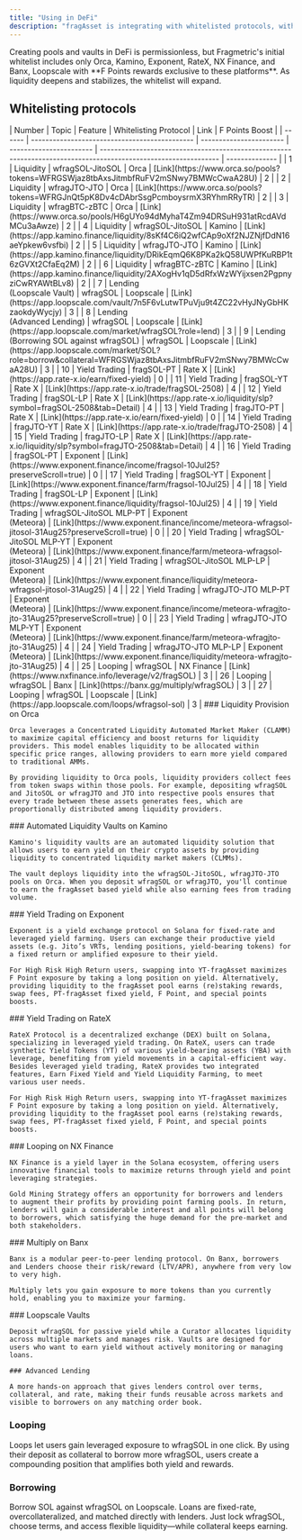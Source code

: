 ```yaml
---
title: "Using in DeFi"
description: "fragAsset is integrating with whitelisted protocols, with more on the way"
---
```


<Info>
  Creating pools and vaults in DeFi is permissionless, but Fragmetric's initial whitelist includes only Orca, Kamino, Exponent, RateX, NX Finance, and Banx, Loopscale with **F Points rewards exclusive to these platforms**. As liquidity deepens and stabilizes, the whitelist will expand.
</Info>

## Whitelisting protocols

<Tabs>
  <Tab title="Overview">
    | Number | Topic                                         | Feature                 | Whitelisting Protocol   | Link                                                                                                            | F Points Boost |
    | ------ | --------------------------------------------- | ----------------------- | ----------------------- | --------------------------------------------------------------------------------------------------------------- | -------------- |
    | 1      | Liquidity                                     | wfragSOL-JitoSOL        | Orca                    | [Link](https://www.orca.so/pools?tokens=WFRGSWjaz8tbAxsJitmbfRuFV2mSNwy7BMWcCwaA28U)                            | 2              |
    | 2      | Liquidity                                     | wfragJTO-JTO            | Orca                    | [Link](https://www.orca.so/pools?tokens=WFRGJnQt5pK8Dv4cDAbrSsgPcmboysrmX3RYhmRRyTR)                            | 2              |
    | 3      | Liquidity                                     | wfragBTC-zBTC           | Orca                    | [Link](https://www.orca.so/pools/H6gUYo94dMyhaT4Zm94DRSuH931atRcdAVdMCu3aAwze)                                  | 2              |
    | 4      | Liquidity                                     | wfragSOL-JitoSOL        | Kamino                  | [Link](https://app.kamino.finance/liquidity/8sKf4C6iQ2wfCAp9oXf2NJZNjfDdN16aeYpkew6vsfbi)                       | 2              |
    | 5      | Liquidity                                     | wfragJTO-JTO            | Kamino                  | [Link](https://app.kamino.finance/liquidity/DRikEqmQ6K8PKa2kQ58UWPfKuRBP1t6zGVXt2CfaEq2M)                       | 2              |
    | 6      | Liquidity                                     | wfragBTC-zBTC           | Kamino                  | [Link](https://app.kamino.finance/liquidity/2AXogHv1qD5dRfxWzWYijxsen2PgpnyziCwRYAWtBLv8)                       | 2              |
    | 7      | Lending<br />(Loopscale Vault)                | wfragSOL                | Loopscale               | [Link](https://app.loopscale.com/vault/7n5F6vLutwTPuVju9t4ZC22vHyJNyGbHKzaokdyWycjy)                            | 3              |
    | 8      | Lending<br />(Advanced Lending)               | wfragSOL                | Loopscale               | [Link](https://app.loopscale.com/market/wfragSOL?role=lend)                                                     | 3              |
    | 9      | Lending<br />(Borrowing SOL against wfragSOL) | wfragSOL                | Loopscale               | [Link](https://app.loopscale.com/market/SOL?role=borrow&collateral=WFRGSWjaz8tbAxsJitmbfRuFV2mSNwy7BMWcCwaA28U) | 3              |
    | 10     | Yield Trading                                 | fragSOL-PT              | Rate X                  | [Link](https://app.rate-x.io/earn/fixed-yield)                                                                  | 0              |
    | 11     | Yield Trading                                 | fragSOL-YT              | Rate X                  | [Link](https://app.rate-x.io/trade/fragSOL-2508)                                                                | 4              |
    | 12     | Yield Trading                                 | fragSOL-LP              | Rate X                  | [Link](https://app.rate-x.io/liquidity/slp?symbol=fragSOL-2508&tab=Detail)                                      | 4              |
    | 13     | Yield Trading                                 | fragJTO-PT              | Rate X                  | [Link](https://app.rate-x.io/earn/fixed-yield)                                                                  | 0              |
    | 14     | Yield Trading                                 | fragJTO-YT              | Rate X                  | [Link](https://app.rate-x.io/trade/fragJTO-2508)                                                                | 4              |
    | 15     | Yield Trading                                 | fragJTO-LP              | Rate X                  | [Link](https://app.rate-x.io/liquidity/slp?symbol=fragJTO-2508&tab=Detail)                                      | 4              |
    | 16     | Yield Trading                                 | fragSOL-PT              | Exponent                | [Link](https://www.exponent.finance/income/fragsol-10Jul25?preserveScroll=true)                                 | 0              |
    | 17     | Yield Trading                                 | fragSOL-YT              | Exponent                | [Link](https://www.exponent.finance/farm/fragsol-10Jul25)                                                       | 4              |
    | 18     | Yield Trading                                 | fragSOL-LP              | Exponent                | [Link](https://www.exponent.finance/liquidity/fragsol-10Jul25)                                                  | 4              |
    | 19     | Yield Trading                                 | wfragSOL-JitoSOL MLP-PT | Exponent<br />(Meteora) | [Link](https://www.exponent.finance/income/meteora-wfragsol-jitosol-31Aug25?preserveScroll=true)                | 0              |
    | 20     | Yield Trading                                 | wfragSOL-JitoSOL MLP-YT | Exponent<br />(Meteora) | [Link](https://www.exponent.finance/farm/meteora-wfragsol-jitosol-31Aug25)                                      | 4              |
    | 21     | Yield Trading                                 | wfragSOL-JitoSOL MLP-LP | Exponent<br />(Meteora) | [Link](https://www.exponent.finance/liquidity/meteora-wfragsol-jitosol-31Aug25)                                 | 4              |
    | 22     | Yield Trading                                 | wfragJTO-JTO MLP-PT     | Exponent<br />(Meteora) | [Link](https://www.exponent.finance/income/meteora-wfragjto-jto-31Aug25?preserveScroll=true)                    | 0              |
    | 23     | Yield Trading                                 | wfragJTO-JTO MLP-YT     | Exponent<br />(Meteora) | [Link](https://www.exponent.finance/farm/meteora-wfragjto-jto-31Aug25)                                          | 4              |
    | 24     | Yield Trading                                 | wfragJTO-JTO MLP-LP     | Exponent<br />(Meteora) | [Link](https://www.exponent.finance/liquidity/meteora-wfragjto-jto-31Aug25)                                     | 4              |
    | 25     | Looping                                       | wfragSOL                | NX Finance              | [Link](https://www.nxfinance.info/leverage/v2/fragSOL)                                                          | 3              |
    | 26     | Looping                                       | wfragSOL                | Banx                    | [Link](https://banx.gg/multiply/wfragSOL)                                                                       | 3              |
    | 27     | Looping                                       | wfragSOL                | Loopscale               | [Link](https://app.loopscale.com/loops/wfragsol-sol)                                                            | 3              |
  </Tab>
  <Tab title="Orca">
    ### Liquidity Provision on Orca

    Orca leverages a Concentrated Liquidity Automated Market Maker (CLAMM) to maximize capital efficiency and boost returns for liquidity providers. This model enables liquidity to be allocated within specific price ranges, allowing providers to earn more yield compared to traditional AMMs.

    By providing liquidity to Orca pools, liquidity providers collect fees from token swaps within those pools. For example, depositing wfragSOL and JitoSOL or wfragJTO and JTO into respective pools ensures that every trade between these assets generates fees, which are proportionally distributed among liquidity providers.
  </Tab>
  <Tab title="Kamino">
    ### Automated Liquidity Vaults on Kamino

    Kamino's liquidity vaults are an automated liquidity solution that allows users to earn yield on their crypto assets by providing liquidity to concentrated liquidity market makers (CLMMs).

    The vault deploys liquidity into the wfragSOL-JitoSOL, wfragJTO-JTO pools on Orca. When you deposit wfragSOL or wfragJTO, you'll continue to earn the fragAsset based yield while also earning fees from trading volume.
  </Tab>
  <Tab title="Exponent">
    ### Yield Trading on Exponent

    Exponent is a yield exchange protocol on Solana for fixed-rate and leveraged yield farming. Users can exchange their productive yield assets (e.g. Jito’s VRTs, lending positions, yield-bearing tokens) for a fixed return or amplified exposure to their yield.

    For High Risk High Return users, swapping into YT-fragAsset maximizes F Point exposure by taking a long position on yield. Alternatively, providing liquidity to the fragAsset pool earns (re)staking rewards, swap fees, PT-fragAsset fixed yield, F Point, and special points boosts.
  </Tab>
  <Tab title="Rate X">
    ### Yield Trading on RateX

    RateX Protocol is a decentralized exchange (DEX) built on Solana, specializing in leveraged yield trading. On RateX, users can trade synthetic Yield Tokens (YT) of various yield-bearing assets (YBA) with leverage, benefiting from yield movements in a capital-efficient way. Besides leveraged yield trading, RateX provides two integrated features, Earn Fixed Yield and Yield Liquidity Farming, to meet various user needs.

    For High Risk High Return users, swapping into YT-fragAsset maximizes F Point exposure by taking a long position on yield. Alternatively, providing liquidity to the fragAsset pool earns (re)staking rewards, swap fees, PT-fragAsset fixed yield, F Point, and special points boosts.
  </Tab>
  <Tab title="NX Finance">
    ### Looping on NX Finance

    NX Finance is a yield layer in the Solana ecosystem, offering users innovative financial tools to maximize returns through yield and point leveraging strategies.

    Gold Mining Strategy offers an opportunity for borrowers and lenders to augment their profits by providing point farming pools. In return, lenders will gain a considerable interest and all points will belong to borrowers, which satisfying the huge demand for the pre-market and both stakeholders.
  </Tab>
  <Tab title="Banx">
    ### Multiply on Banx

    Banx is a modular peer-to-peer lending protocol. On Banx, borrowers and Lenders choose their risk/reward (LTV/APR), anywhere from very low to very high.

    Multiply lets you gain exposure to more tokens than you currently hold, enabling you to maximize your farming.
  </Tab>
  <Tab title="Loopscale">
    ### Loopscale Vaults

    Deposit wfragSOL for passive yield while a Curator allocates liquidity across multiple markets and manages risk. Vaults are designed for users who want to earn yield without actively monitoring or managing loans.

    ### Advanced Lending

    A more hands-on approach that gives lenders control over terms, collateral, and rate, making their funds reusable across markets and visible to borrowers on any matching order book.
  </Tab>
</Tabs>

### Looping

Loops let users gain leveraged exposure to wfragSOL in one click. By using their deposit as collateral to borrow more wfragSOL, users create a compounding position that amplifies both yield and rewards.

### Borrowing

Borrow SOL against wfragSOL on Loopscale. Loans are fixed-rate, overcollateralized, and matched directly with lenders. Just lock wfragSOL, choose terms, and access flexible liquidity—while collateral keeps earning.